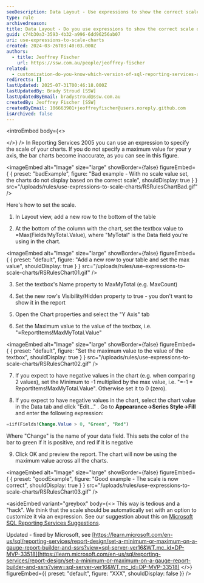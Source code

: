 ```yaml
---
seoDescription: Data Layout - Use expressions to show the correct scale on charts, ensuring accurate visualization of data in Reporting Services 2005.
type: rule
archivedreason:
title: Data Layout - Do you use expressions to show the correct scale on charts?
guid: c74b30a3-3593-4b32-a996-6dd96256ab07
uri: use-expressions-to-scale-charts
created: 2024-03-26T03:40:03.000Z
authors:
  - title: Jeoffrey Fischer
    url: https://ssw.com.au/people/jeoffrey-fischer
related:
  - customization-do-you-know-which-version-of-sql-reporting-services-and-visual-studio-you-are-using
redirects: []
lastUpdated: 2025-07-31T00:46:18.000Z
lastUpdatedBy: Brady Stroud [SSW]
lastUpdatedByEmail: bradystroud@ssw.com.au
createdBy: Jeoffrey Fischer [SSW]
createdByEmail: 106663901+jeoffreyfischer@users.noreply.github.com
isArchived: false
---
```


<introEmbed
  body={<>

  </>}
/>
In Reporting Services 2005 you can use an expression to specify the scale of your charts. If you do not specify a maximum value for your y axis, the bar charts become inaccurate, as you can see in this figure.

<imageEmbed
  alt="Image"
  size="large"
  showBorder={false}
  figureEmbed={ {
    preset: "badExample",
    figure: "Bad example - With no scale value set, the charts do not display based on the correct scale",
    shouldDisplay: true
  } }
  src="/uploads/rules/use-expressions-to-scale-charts/RSRulesChartBad.gif"
/>

Here's how to set the scale.

1. In Layout view, add a new row to the bottom of the table

2. At the bottom of the column with the chart, set the textbox value to =Max(Fields!MyTotal.Value), where "MyTotal" is the Data field you're using in the chart.


<imageEmbed
  alt="Image"
  size="large"
  showBorder={false}
  figureEmbed={ {
    preset: "default",
    figure: "Add a new row to your table and set the max value",
    shouldDisplay: true
  } }
  src="/uploads/rules/use-expressions-to-scale-charts/RSRulesChart01.gif"
/>

3. Set the textbox's Name property to MaxMyTotal (e.g. MaxCount)

4. Set the new row's Visibility/Hidden property to true - you don't want to show it in the report

5. Open the Chart properties and select the "Y Axis" tab

6. Set the Maximum value to the value of the textbox, i.e. "=ReportItems!MaxMyTotal.Value"


<imageEmbed
  alt="Image"
  size="large"
  showBorder={false}
  figureEmbed={ {
    preset: "default",
    figure: "Set the maximum value to the value of the textbox",
    shouldDisplay: true
  } }
  src="/uploads/rules/use-expressions-to-scale-charts/RSRulesChart02.gif"
/>

7. If you expect to have negative values in the chart (e.g. when comparing 2 values), set the Minimum to -1 multiplied by the max value, i.e. "=-1 \* ReportItems!MaxMyTotal.Value". Otherwise set it to 0 (zero).

8. If you expect to have negative values in the chart, select the chart value in the Data tab and click "Edit..." . Go to **Appearance->Series Style->Fill** and enter the following expression:

```sql
=iif(Fields!Change.Value > 0, "Green", "Red")
```

Where "Change" is the name of your data field. This sets the color of the bar to green if it is positive, and red if it is negative

9. Click OK and preview the report. The chart will now be using the maximum value across all the charts.

<imageEmbed
  alt="Image"
  size="large"
  showBorder={false}
  figureEmbed={ {
    preset: "goodExample",
    figure: "Good example - The scale is now correct",
    shouldDisplay: true
  } }
  src="/uploads/rules/use-expressions-to-scale-charts/RSRulesChart03.gif"
/>

<asideEmbed
  variant="greybox"
  body={<>
    This way is tedious and a "hack". We think that the scale should be automatically set with an option to customize it via an expression. See our suggestion about this on [Microsoft SQL Reporting Services Suggestions](https://www.ssw.com.au/ssw/Standards/BetterSoftwareSuggestions/ReportingServices.aspx#ChartExpressions).

Updated - fixed by Microsoft, see [https://learn.microsoft.com/en-us/sql/reporting-services/report-design/set-a-minimum-or-maximum-on-a-gauge-report-builder-and-ssrs?view=sql-server-ver16&WT.mc_id=DP-MVP-33518](https://learn.microsoft.com/en-us/sql/reporting-services/report-design/set-a-minimum-or-maximum-on-a-gauge-report-builder-and-ssrs?view=sql-server-ver16&WT.mc_id=DP-MVP-33518)
  </>}
  figureEmbed={{
    preset: "default",
    figure: "XXX",
    shouldDisplay: false
  }}
/>
